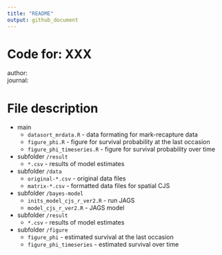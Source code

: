 ```yaml
---
title: "README"
output: github_document
---
```


# Code for: XXX

author:  
journal:  

# File description

- main
  - `datasort_mrdata.R` - data formating for mark-recapture data  
  - `figure_phi.R` - figure for survival probability at the last occasion
  - `figure_phi_timeseries.R` - figure for survival probability over time

- subfolder `/result`
  - `*.csv` - results of model estimates  

- subfolder `/data`
  - `original-*.csv` - original data files  
  - `matrix-*.csv` - formatted data files for spatial CJS

- subfolder `/bayes-model`
  - `inits_model_cjs_r_ver2.R` - run JAGS
  - `model_cjs_r_ver2.R` - JAGS model
  
- subfolder `/result`
  - `*.csv` - results of model estimates  

- subfolder `/figure`
  - `figure_phi` - estimated survival at the last occasion
  - `figure_phi_timeseries` - estimated survival over time